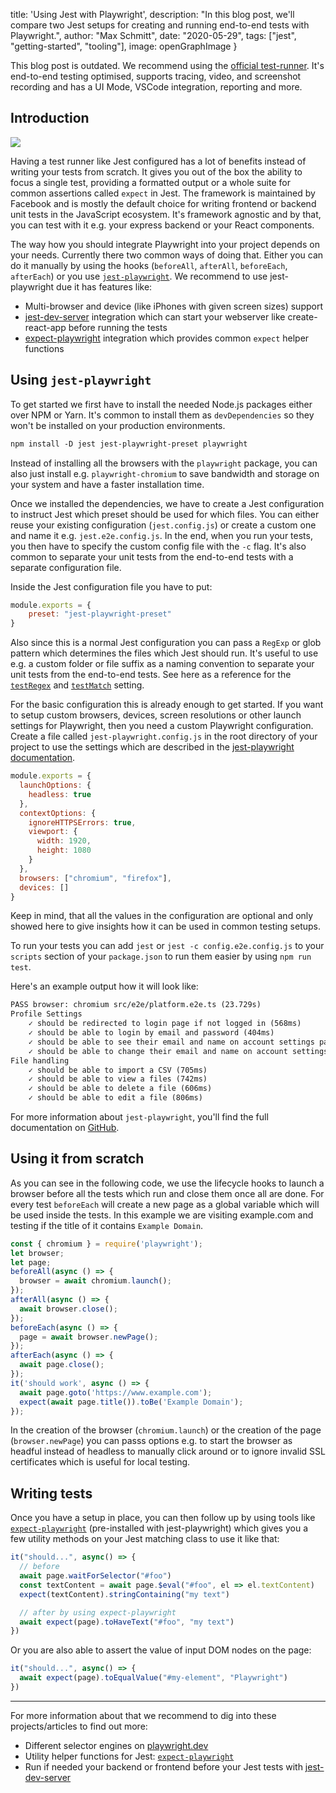 
  title: 'Using Jest with Playwright',
  description: "In this blog post, we'll compare two Jest setups for creating and running end-to-end tests with Playwright.",
  author: "Max Schmitt",
  date: "2020-05-29",
  tags: ["jest", "getting-started", "tooling"],
  image: openGraphImage
}


<Warning>
  This blog post is outdated. We recommend using the <a href="https://playwright.dev/docs/intro">official test-runner</a>. It's end-to-end testing optimised, supports tracing, video, and screenshot recording and has a UI Mode, VSCode integration, reporting and more.
</Warning>


## Introduction

<div className="float-right m-1">
  <img src={openGraphImage} style={{maxHeight: 160}}/>
</div>

Having a test runner like Jest configured has a lot of benefits instead of writing your tests from scratch. It gives you out of the box the ability to focus a single test, providing a formatted output or a whole suite for common assertions called `expect` in Jest. The framework is maintained by Facebook and is mostly the default choice for writing frontend or backend unit tests in the JavaScript ecosystem. It's framework agnostic and by that, you can test with it e.g. your express backend or your React components.

The way how you should integrate Playwright into your project depends on your needs. Currently there two common ways of doing that. Either you can do it manually by using the hooks (`beforeAll`, `afterAll`, `beforeEach`, `afterEach`) or you use [`jest-playwright`](https://github.com/playwright-community/jest-playwright). We recommend to use jest-playwright due it has features like:
- Multi-browser and device (like iPhones with given screen sizes) support
- [jest-dev-server](http://yarnpkg.com/en/package/jest-dev-server) integration which can start your webserver like create-react-app before running the tests
- [expect-playwright](https://github.com/playwright-community/expect-playwright) integration which provides common `expect` helper functions

## Using `jest-playwright`

To get started we first have to install the needed Node.js packages either over NPM or Yarn. It's common to install them as `devDependencies` so they won't be installed on your production environments.

```txt
npm install -D jest jest-playwright-preset playwright
```

Instead of installing all the browsers with the `playwright` package, you can also just install e.g. `playwright-chromium` to save bandwidth and storage on your system and have a faster installation time.

Once we installed the dependencies, we have to create a Jest configuration to instruct Jest which preset should be used for which files. You can either reuse your existing configuration (`jest.config.js`) or create a custom one and name it e.g. `jest.e2e.config.js`. In the end, when you run your tests, you then have to specify the custom config file with the `-c` flag. It's also common to separate your unit tests from the end-to-end tests with a separate configuration file.

Inside the Jest configuration file you have to put:

```js
module.exports = {
    preset: "jest-playwright-preset"
}
```

Also since this is a normal Jest configuration you can pass a `RegExp` or glob pattern which determines the files which Jest should run. It's useful to use e.g. a custom folder or file suffix as a naming convention to separate your unit tests from the end-to-end tests. See here as a reference for the [`testRegex`](https://jestjs.io/docs/en/configuration#testregex-string--arraystring) and [`testMatch`](https://jestjs.io/docs/en/configuration#testmatch-arraystring) setting.

For the basic configuration this is already enough to get started. If you want to setup custom browsers, devices, screen resolutions or other launch settings for Playwright, then you need a custom Playwright configuration. Create a file called `jest-playwright.config.js` in the root directory of your project to use the settings which are described in the [jest-playwright documentation](https://github.com/playwright-community/jest-playwright#configuration).

```js
module.exports = {
  launchOptions: {
    headless: true
  },
  contextOptions: {
    ignoreHTTPSErrors: true,
    viewport: {
      width: 1920,
      height: 1080
    }
  },
  browsers: ["chromium", "firefox"],
  devices: []
}
```

Keep in mind, that all the values in the configuration are optional and only showed here to give insights how it can be used in common testing setups.

To run your tests you can add `jest` or `jest -c config.e2e.config.js` to your `scripts` section of your `package.json` to run them easier by using `npm run test`.

Here's an example output how it will look like:

```txt
PASS browser: chromium src/e2e/platform.e2e.ts (23.729s)
Profile Settings
    ✓ should be redirected to login page if not logged in (568ms)
    ✓ should be able to login by email and password (404ms)
    ✓ should be able to see their email and name on account settings page (155ms)
    ✓ should be able to change their email and name on account settings page (562ms)
File handling
    ✓ should be able to import a CSV (705ms)
    ✓ should be able to view a files (742ms)
    ✓ should be able to delete a file (606ms)
    ✓ should be able to edit a file (806ms)
```

For more information about `jest-playwright`, you'll find the full documentation on [GitHub](https://github.com/playwright-community/jest-playwright).

## Using it from scratch

As you can see in the following code, we use the lifecycle hooks to launch a browser before all the tests which run and close them once all are done. For every test `beforeEach` will create a new page as a global variable which will be used inside the tests. In this example we are visiting example.com and testing if the title of it contains `Example Domain`.

```js
const { chromium } = require('playwright');
let browser;
let page;
beforeAll(async () => {
  browser = await chromium.launch();
});
afterAll(async () => {
  await browser.close();
});
beforeEach(async () => {
  page = await browser.newPage();
});
afterEach(async () => {
  await page.close();
});
it('should work', async () => {
  await page.goto('https://www.example.com');
  expect(await page.title()).toBe('Example Domain');
});
```

In the creation of the browser (`chromium.launch`) or the creation of the page (`browser.newPage`) you can passs options e.g. to start the browser as headful instead of headless to manually click around or to ignore invalid SSL certificates which is useful for local testing.

## Writing tests

Once you have a setup in place, you can then follow up by using tools like [`expect-playwright`](https://github.com/playwright-community/expect-playwright) (pre-installed with jest-playwright) which gives you a few utility methods on your Jest matching class to use it like that:

```js
it("should...", async() => {
  // before
  await page.waitForSelector("#foo")
  const textContent = await page.$eval("#foo", el => el.textContent)
  expect(textContent).stringContaining("my text")

  // after by using expect-playwright
  await expect(page).toHaveText("#foo", "my text")
})
```

Or you are also able to assert the value of input DOM nodes on the page:

```js
it("should...", async() => {
  await expect(page).toEqualValue("#my-element", "Playwright")
})
```

---

For more information about that we recommend to dig into these projects/articles to find out more:
- Different selector engines on [playwright.dev](https://playwright.dev/#version=v1.0.2&path=docs%2Fcore-concepts.md&q=selectors)
- Utility helper functions for Jest: [`expect-playwright`](https://github.com/playwright-community/expect-playwright)
- Run if needed your backend or frontend before your Jest tests with [jest-dev-server](https://github.com/playwright-community/jest-playwright#start-a-server)

